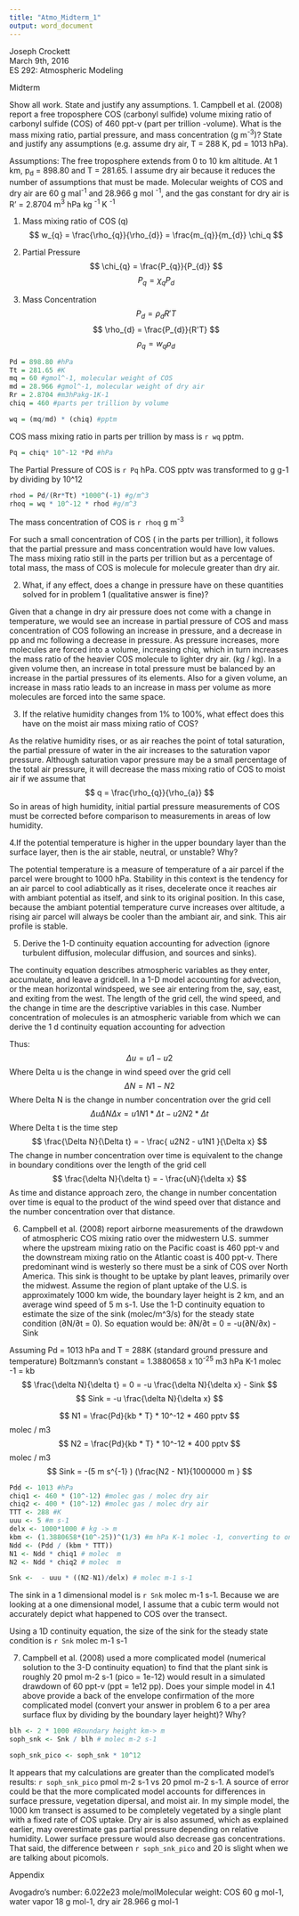 ```yaml
---
title: "Atmo_Midterm_1"
output: word_document
---
```

Joseph Crockett  
March 9th, 2016  
ES 292: Atmospheric Modeling  

Midterm  

Show all work.  State and justify any assumptions.
1. Campbell et al. (2008) report a free troposphere COS (carbonyl sulfide) volume mixing ratio of carbonyl sulfide (COS) of 460 ppt-v (part per trillion -volume). What is the mass mixing ratio, partial pressure, and mass concentration (g m^-3^)?  State and justify any assumptions (e.g. assume dry air, T = 288 K, pd = 1013 hPa).    

Assumptions:
The free troposphere extends from 0 to 10 km altitude.  At 1 km, p~d~ = 898.80 and T = 281.65.  I assume dry air because it reduces the number of assumptions that must be made.  Molecular weights of COS and dry air are 60 g mal^-1^ and 28.966 g mol ^-1^, and the gas constant for dry air is R' = 
2.8704 m^3^ hPa kg ^-1^ K ^-1^

1)  Mass mixing ratio of COS (q)
$$ w_{q} = \frac{\rho_{q}}{\rho_{d}} = \frac{m_{q}}{m_{d}} \chi_q $$

2)  Partial Pressure
$$ \chi_{q} = \frac{P_{q}}{P_{d}} $$
$$ P_{q} = \chi_{q} P_{d} $$

3) Mass Concentration
$$ P_{d} = \rho_{d}R'T $$
$$ \rho_{d} = \frac{P_{d}}{R'T} $$
$$ \rho_{q} = w_{q} \rho_{d} $$

```r
Pd = 898.80 #hPa
Tt = 281.65 #K
mq = 60 #gmol^-1, molecular weight of COS
md = 28.966 #gmol^-1, molecular weight of dry air
Rr = 2.8704 #m3hPakg-1K-1
chiq = 460 #parts per trillion by volume

wq = (mq/md) * (chiq) #pptm
```
COS mass mixing ratio in parts per trillion by mass is `r wq` pptm.  

```r
Pq = chiq* 10^-12 *Pd #hPa
```
The Partial Pressure of COS is `r Pq ` hPa.  COS pptv was transformed to g g-1 by dividing by 10^12

```r
rhod = Pd/(Rr*Tt) *1000^(-1) #g/m^3
rhoq = wq * 10^-12 * rhod #g/m^3
```
The mass concentration of COS is `r rhoq` g m^-3^

For such a small concentration of COS ( in the parts per trillion), it follows that the partial pressure and mass concentration would have low values. The mass mixing ratio still in the parts per trillion but as a percentage of total mass, the mass of COS is molecule for molecule greater than dry air. 

2. What, if any effect, does a change in pressure have on these quantities solved for in problem 1 (qualitative answer is fine)?  

Given that a change in dry air pressure does not come with a change in temperature, we would see an increase in partial pressure of COS and mass concentration of COS following an increase in pressure, and a decrease in pp and mc following a decrease in pressure.  As pressure increases, more molecules are forced into a volume, increasing chiq, which in turn increases the mass ratio of the heavier COS molecule to lighter dry air. (kg / kg).  In a given volume then, an increase in total pressure must be balanced by an increase in the partial pressures of its elements.  Also for a given volume, an increase in mass ratio leads to an increase in mass per volume as more molecules are forced into the same space.


3. If the relative humidity changes from 1% to 100%, what effect does this have on the moist air mass mixing ratio of COS?  

As the relative humidity rises, or as air reaches the point of total saturation, the partial pressure of water in the air increases to the saturation vapor pressure.  Although saturation vapor pressure may be a small percentage of the total air pressure, it will decrease the mass mixing ratio of COS to moist air if we assume that 
$$ q = \frac{\rho_{q}}{\rho_{a}} $$
So in areas of high humidity, initial partial pressure measurements of COS must be corrected before comparison to measurements in areas of low humidity.


4.If the potential temperature is higher in the upper boundary layer than the surface layer, then is the air stable, neutral, or unstable?  Why?  

The potential temperature is a measure of temperature of a air parcel if the parcel were brought to 1000 hPa.  Stability in this context is the tendency for an air parcel to cool adiabtically as it rises, decelerate once it reaches air with ambiant potential as itself, and sink to its original position. In this case, because the ambiant potential temperature curve increases over altitude, a rising air parcel will always be cooler than the ambiant air, and sink.  This air profile is stable.  

5. Derive the 1-D continuity equation accounting for advection (ignore turbulent diffusion, molecular diffusion, and sources and sinks).  

The continuity equation describes atmospheric variables as they enter, accumulate, and leave a gridcell.  In a 1-D model accounting for advection, or the mean horizontal windspeed, we see air entering from the, say, east, and exiting from the west.  The length of the grid cell, the wind speed, and the change in time are the descriptive variables in this case. Number concentration of molecules is an atmospheric variable from which we can derive the 1 d continuity equation accounting for advection



Thus:
$$ \Delta u = u1 - u2 $$ Where Delta u is the change in wind speed over the grid cell
$$ \Delta N = N1 - N2 $$ Where Delta N is the change in number concentration over the grid cell
$$ \Delta u \Delta N \Delta x = u1N1 * \Delta t - u2N2 * \Delta t $$ Where Delta t is the time step
$$ \frac{\Delta N}{\Delta t} = - \frac{ u2N2 - u1N1 }{\Delta x} $$ The change in number concentration over time is equivalent to the change in boundary conditions over the length of the grid cell
$$ \frac{\delta N}{\delta t} = - \frac{uN}{\delta x} $$ As time and distance approach zero, the change in number concentation over time is equal to the product of the wind speed over that distance and the number concentration over that distance.


6. Campbell et al. (2008) report airborne measurements of the drawdown of atmospheric COS mixing ratio over the midwestern U.S. summer where the upstream mixing ratio on the Pacific coast is 460 ppt-v and the downstream mixing ratio on the Atlantic coast is 400 ppt-v.   There predominant wind is westerly so there must be a sink of COS over North America.  This sink is thought to be uptake by plant leaves, primarily over the midwest.  Assume the region of plant uptake of the U.S. is approximately 1000 km wide, the boundary layer height is 2 km, and an average wind speed of 5 m s-1.  Use the 1-D continuity equation to estimate the size of the sink (molec/m^3/s) for the steady state condition (∂N/∂t = 0).  So equation would be:  ∂N/∂t = 0 = -u(∂N/∂x) - Sink  

Assuming Pd = 1013 hPa and T = 288K (standard ground pressure and temperature)
Boltzmann's constant = 1.3880658 x 10^-25^ m3 hPa K-1 molec -1 = kb
$$ \frac{\delta N}{\delta t} = 0 = -u \frac{\delta N}{\delta x} - Sink $$
$$ Sink = -u \frac{\delta N}{\delta x} $$

$$ N1 = \frac{Pd}{kb * T} * 10^-12 * 460 pptv $$ molec / m3
$$ N2 = \frac{Pd}{kb * T} * 10^-12 * 400 pptv $$ molec / m3
$$ Sink = -(5 m s^{-1} ) (\frac{N2 - N1}{1000000 m } $$

```r
Pdd <- 1013 #hPa
chiq1 <- 460 * (10^-12) #molec gas / molec dry air
chiq2 <- 400 * (10^-12) #molec gas / molec dry air
TTT <- 288 #K
uuu <- 5 #m s-1
delx <- 1000*1000 # kg -> m 
kbm <- (1.3880658*(10^-25))^(1/3) #m hPa K-1 molec -1, converting to one dimensional meter
Ndd <- (Pdd / (kbm * TTT))
N1 <- Ndd * chiq1 # molec  m
N2 <- Ndd * chiq2 # molec  m

Snk <-  - uuu * ((N2-N1)/delx) # molec m-1 s-1
```

The sink in a 1 dimensional model is `r Snk` molec m-1 s-1.  Because we are looking at a one dimensional model, I assume that a cubic term would not accurately depict what happened to COS over the transect.  

Using a 1D continuity equation, the size of the sink for the steady state condition is `r Snk` molec m-1 s-1

7. Campbell et al. (2008) used a more complicated model (numerical solution to the 3-D continuity equation) to find that the plant sink is roughly 20 pmol m-2 s-1 (pico = 1e-12) would result in a simulated drawdown of 60 ppt-v (ppt = 1e12 pp).  Does your simple model in 4.1 above provide a back of the envelope confirmation of the more complicated model (convert your answer in problem 6 to a per area surface flux by dividing by the boundary layer height)?  Why?

```r
blh <- 2 * 1000 #Boundary height km-> m
soph_snk <- Snk / blh # molec m-2 s-1

soph_snk_pico <- soph_snk * 10^12


```
It appears that my calculations are greater than the complicated model's results: `r soph_snk_pico ` pmol m-2 s-1 vs 20 pmol m-2 s-1.  A source of error could be that the more complicated model accounts for differences in surface pressure, vegetation dipersal, and moist air.  In my simple model, the 1000 km transect is assumed to be completely vegetated by a single plant with a fixed rate of COS uptake.  Dry air is also assumed, which as explained earlier, may overestimate gas partial pressure depending on relative humidity.  Lower surface pressure would also decrease gas concentrations.  That said, the difference between `r soph_snk_pico ` and 20 is slight when we are talking about picomols. 



Appendix

Avogadro's number: 6.022e23 mole/molMolecular weight: COS 60 g mol-1, water vapor 18 g mol-1, dry air 28.966 g mol-1
